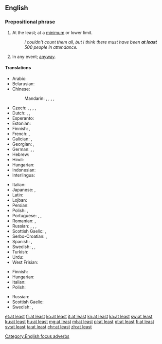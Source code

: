 ==English==

===Prepositional phrase===
{{en-PP|[[at]] [[least]]}}

# {{context|focus|lang=en}} At the least; at a [[minimum]] or lower limit.
#: ''I couldn't count them all, but I think there must have been '''at least''' 500 people in attendance.''
# In any event; [[anyway]].

====Translations====
{{trans-top|at a lower limit}}
* Arabic: {{t-|ar|على الأقل|tr=3alaa al-'aqall}}
* Belarusian: {{t-|be|прынамсi|tr=prynámsi|sc=Cyrl}}
* Chinese:
*: Mandarin: {{t-|cmn|至少|tr=zhìshǎo|sc=Hani}}, {{t|cmn|頂少|sc=Hani}}, {{t|cmn|顶少|tr=dǐngshǎo|sc=Hani}}, {{t|cmn|起碼|sc=Hani}}, {{t|cmn|起码|tr=qǐmǎ|sc=Hani}}
* Czech: {{t+|cs|alespoň}}, {{t-|cs|přinejmenším}}, {{t-|cs|nejméně}}, {{t-|cs|při nejmenším}}, {{t+|cs|aspoň}}
* Dutch: {{t+|nl|minstens}}, {{t+|nl|tenminste}}, {{t+|nl|althans}}
* Esperanto: {{t-|eo|minimume}}
* Estonian: {{t-|et|vähemalt}}
* Finnish: {{t+|fi|ainakin}}, {{t+|fi|vähintään}}
* French: {{t+|fr|au moins}}, {{t+|fr|au minimum}}
* Galician: {{t|gl|ao menos}}, {{t|gl|polo menos}}
* Georgian: {{t-|ka|როგორც მინიმუმ|sc=Geor}}, {{t-|ka|სულ მცირე|sc=Geor}}
* German: {{t+|de|mindestens}}, {{t+|de|zumindest}}, {{t+|de|wenigstens}}
* Hebrew: {{t+|he|לפחות|tr=lefaxot|sc=Hebr}}
* Hindi: {{t-|hi|कम से कम|tr=kam se kam|sc=Deva}}
* Hungarian: {{t+|hu|legalább}}
* Indonesian: {{t+|id|minimal}}
* Interlingua: {{t-|ia|al minus}}
{{trans-mid}}
* Italian: {{t+|it|almeno}}
* Japanese: {{t-|ja|せめて|tr=semete}}, {{t-|ja|少なくとも|tr=sukunakutomo}}
* Latin: {{t-|la|saltem}}
* Lojban: {{t+|jbo|su'o}}
* Persian: {{t+|fa|اقلا|alt=اقلًا|tr=aqalan|sc=fa-Arab}}
* Polish: {{t+|pl|co najmniej}}, {{t+|pl|przynajmniej}}
* Portuguese: {{t+|pt|ao menos}}, {{t-|pt|pelo menos}}, {{t+|pt|sequer}}
* Romanian: {{t-|ro|cel puțin}}, {{t-|ro|măcar}}
* Russian: {{t-|ru|по меньшей мере|tr=po mén'šej mére}}, {{t+|ru|по крайней мере|tr=po krájnej mére}}, {{t+|ru|хотя бы|tr=xotjá by}}, {{t-|ru|как минимум|tr=kak minimum|sc=Cyrl}}
* Scottish Gaelic: {{t-|gd|co-dhiù}}, {{t-|gd|aig a' char as lugha}}
* Serbo-Croatian: {{t-|sh|barem}}, {{t-|sh|najmanje}}
* Spanish: {{t-|es|al menos}}, {{t-|es|por lo menos}}
* Swedish: {{t+|sv|åtminstone}}, {{t+|sv|i alla fall}}, {{t+|sv|i varje fall}}
* Turkish: {{t-|tr|en az}}
* Urdu: {{t-|ur|کم سے کم|tr=kam se kam|sc=ur-Arab}}
* West Frisian: {{t-|fy|alteast}}
{{trans-bottom}}
{{trans-top|anyway}}
* Finnish: {{t-|fi|sentään}}
* Hungarian: {{t+|hu|legalább}}
* Italian: {{t+|it|almeno}}
* Polish: {{t+|pl|przynajmniej}}
{{trans-mid}}
* Russian: {{t+|ru|в любом случае|tr=v ljubom slučae|sc=Cyrl}}
* Scottish Gaelic: {{t-|gd|co-dhiù}}
* Swedish: {{t+|sv|i varje fall}}, {{t+|sv|hur som helst}}
{{trans-bottom}}

[[Category:English focus adverbs]]

[[et:at least]]
[[fr:at least]]
[[ko:at least]]
[[it:at least]]
[[kn:at least]]
[[ka:at least]]
[[sw:at least]]
[[ku:at least]]
[[hu:at least]]
[[mg:at least]]
[[ml:at least]]
[[pl:at least]]
[[pt:at least]]
[[fi:at least]]
[[sv:at least]]
[[ta:at least]]
[[chr:at least]]
[[zh:at least]]